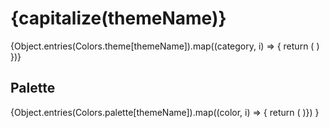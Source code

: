 



<Meta title="Tokens/Colors/Themes/Default" />

<h1>{capitalize(themeName)}</h1>

<ColorPalette>
{Object.entries(Colors.theme[themeName]).map((category, i) => {
  return (
    <ColorItem
      key={category[0]}
      title={capitalize(category[0])}
      subtitle={`--color-${category[0]}-$swatch`}
      colors={{...category[1]}}
    />
  )
})}
</ColorPalette>

## Palette

<ColorPalette>
{Object.entries(Colors.palette[themeName]).map((color, i) => {
  return (
    <ColorItem
      key={color[0]}
      title={capitalize(color[0])}
      subtitle={`--color-palette-${color[0]}`}
      colors={{ [color[0]]: color[1] }}
    />
  )})
}
</ColorPalette>